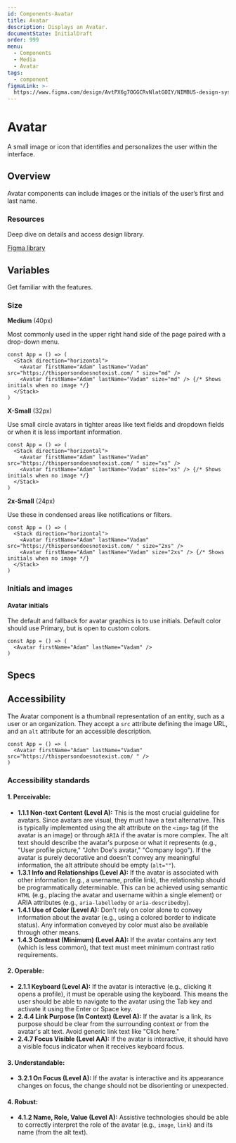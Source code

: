 ```yaml
---
id: Components-Avatar
title: Avatar
description: Displays an Avatar.
documentState: InitialDraft
order: 999
menu:
  - Components
  - Media
  - Avatar
tags:
  - component
figmaLink: >-
  https://www.figma.com/design/AvtPX6g7OGGCRvNlatGOIY/NIMBUS-design-system?node-id=346-2611&t=WljaKGkdJ1dZn3oM-4
---
```


# Avatar

A small image or icon that identifies and personalizes the user within the
interface.

## Overview

Avatar components can include images or the initials of the user’s first and
last name.

### Resources

Deep dive on details and access design library.

[Figma library](https://www.figma.com/design/AvtPX6g7OGGCRvNlatGOIY/NIMBUS-design-system?node-id=346-2611&t=WljaKGkdJ1dZn3oM-4)

## Variables

Get familiar with the features.

### Size

**Medium** (40px)

Most commonly used in the upper right hand side of the page paired with a
drop-down menu.

```jsx-live
const App = () => (
  <Stack direction="horizontal">
    <Avatar firstName="Adam" lastName="Vadam" src="https://thispersondoesnotexist.com/ " size="md" />
    <Avatar firstName="Adam" lastName="Vadam" size="md" /> {/* Shows initials when no image */}
  </Stack>
)
```

**X-Small** (32px)

Use small circle avatars in tighter areas like text fields and dropdown fields
or when it is less important information.

```jsx-live
const App = () => (
  <Stack direction="horizontal">
    <Avatar firstName="Adam" lastName="Vadam" src="https://thispersondoesnotexist.com/ " size="xs" />
    <Avatar firstName="Adam" lastName="Vadam" size="xs" /> {/* Shows initials when no image */}
  </Stack>
)
```

**2x-Small** (24px)

Use these in condensed areas like notifications or filters.

```jsx-live
const App = () => (
  <Stack direction="horizontal">
    <Avatar firstName="Adam" lastName="Vadam" src="https://thispersondoesnotexist.com/ " size="2xs" />
    <Avatar firstName="Adam" lastName="Vadam" size="2xs" /> {/* Shows initials when no image */}
  </Stack>
)
```

### Initials and images

#### Avatar initials

The default and fallback for avatar graphics is to use initials. Default color
should use Primary, but is open to custom colors.

```jsx-live
const App = () => (
  <Avatar firstName="Adam" lastName="Vadam" />
)
```

## Specs

<GroupedPropsTable componentName="Avatar" />

## Accessibility

The Avatar component is a thumbnail representation of an entity, such as a user
or an organization. They accept a `src` attribute defining the image URL, and an
`alt` attribute for an accessible description.

```jsx-live
const App = () => (
  <Avatar firstName="Adam" lastName="Vadam" src="https://thispersondoesnotexist.com/ " />
)
```

### Accessibility standards

#### 1. Perceivable:

- **1.1.1 Non-text Content (Level A):** This is the most crucial guideline for
  avatars. Since avatars are visual, they must have a text alternative. This is
  typically implemented using the alt attribute on the `<img>` tag (if the
  avatar is an image) or through `ARIA` if the avatar is more complex. The alt
  text should describe the avatar's purpose or what it represents (e.g., "User
  profile picture," "John Doe's avatar," "Company logo"). If the avatar is
  purely decorative and doesn't convey any meaningful information, the alt
  attribute should be empty (`alt=""`).
- **1.3.1 Info and Relationships (Level A):** If the avatar is associated with
  other information (e.g., a username, profile link), the relationship should be
  programmatically determinable. This can be achieved using semantic `HTML`
  (e.g., placing the avatar and username within a single element) or ARIA
  attributes (e.g., `aria-labelledby` or `aria-describedby`).
- **1.4.1 Use of Color (Level A):** Don't rely on color alone to convey
  information about the avatar (e.g., using a colored border to indicate
  status). Any information conveyed by color must also be available through
  other means.
- **1.4.3 Contrast (Minimum) (Level AA):** If the avatar contains any text
  (which is less common), that text must meet minimum contrast ratio
  requirements.

#### 2. Operable:

- **2.1.1 Keyboard (Level A):** If the avatar is interactive (e.g., clicking it
  opens a profile), it must be operable using the keyboard. This means the user
  should be able to navigate to the avatar using the Tab key and activate it
  using the Enter or Space key.
- **2.4.4 Link Purpose (In Context) (Level A):** If the avatar is a link, its
  purpose should be clear from the surrounding context or from the avatar's alt
  text. Avoid generic link text like "Click here."
- **2.4.7 Focus Visible (Level AA):** If the avatar is interactive, it should
  have a visible focus indicator when it receives keyboard focus.

#### 3. Understandable:

- **3.2.1 On Focus (Level A):** If the avatar is interactive and its appearance
  changes on focus, the change should not be disorienting or unexpected.

#### 4. Robust:

- **4.1.2 Name, Role, Value (Level A):** Assistive technologies should be able
  to correctly interpret the role of the avatar (e.g., `image`, `link`) and its
  name (from the alt text).
